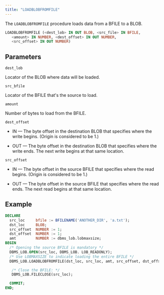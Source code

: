 ```yaml
---
title: "LOADBLOBFROMFILE"
---
```


The `LOADBLOBFROMFILE` procedure loads data from a BFILE to a BLOB.

```sql
LOADBLOBFROMFILE (<dest_lob> IN OUT BLOB, <src_file> IN BFILE, 
   <amount> IN NUMBER, <dest_offset> IN OUT NUMBER, 
   <src_offset> IN OUT NUMBER)
```

## Parameters

`dest_lob`

Locator of the BLOB where data will be loaded.

`src_bfile`

Locator of the BFILE that's the source to load.

`amount`

Number of bytes to load from the BFILE.

`dest_offset`

- IN &mdash; The byte offset in the destination BLOB that specifies where the write begins. (Origin is considered to be 1.) 

- OUT &mdash; The byte offset in the destination BLOB that specifies where the write ends. The next write begins at that same location.

`src_offset`

- IN &mdash; The byte offset in the source BFILE that specifies where the read begins. (Origin is considered to be 1.) 

- OUT &mdash; The byte offset in the source BFILE that specifies where the read ends. The next read begins at that same location.


## Example

``` sql
DECLARE
  src_loc     bfile := BFILENAME('ANOTHER_DIR', 'a.txt');
  dst_loc     BLOB;
  src_offset  NUMBER := 1;
  dst_offset  NUMBER := 1;
  amt         NUMBER := dbms_lob.lobmaxsize;
BEGIN
  /* Opening the source BFILE is mandatory */
  DBMS_LOB.OPEN(src_loc, DBMS_LOB. LOB_READONLY);
  /* Use LOBMAXSIZE to indicate loading the entire BFILE */
  DBMS_LOB.LOADBLOBFROMFILE(dst_loc, src_loc, amt, src_offset, dst_offset) ;

   /* Close the BFILE: */
   DBMS_LOB.FILECLOSE(src_loc);

  COMMIT;
END;
```